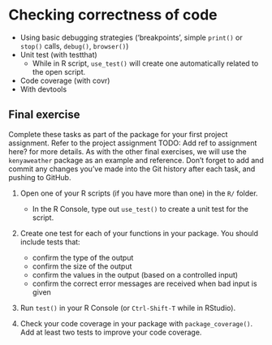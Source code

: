 # Checking correctness of code

- Using basic debugging strategies ('breakpoints', simple `print()` or `stop()`
calls, `debug()`, `browser()`)
- Unit test (with testthat)
    - While in R script, `use_test()` will create one automatically related to
    the open script.
- Code coverage (with covr)
- With devtools

## Final exercise {#06-final-exercise}

Complete these tasks as part of the package for your first project assignment.
Refer to the project assignment TODO: Add ref to assignment here?
for more details. As with the other final exercises,
we will use the `kenyaweather` package as an example and reference.
Don't forget to add and commit any changes you've made into the Git history
after each task, and pushing to GitHub.

1. Open one of your R scripts (if you have more than one) in the `R/` folder.
    - In the R Console, type out `use_test()` to create a unit test for the script.

1. Create one test for each of your functions in your package. You should
include tests that:
    - confirm the type of the output
    - confirm the size of the output
    - confirm the values in the output (based on a controlled input)
    - confirm the correct error messages are received when bad input is given

1. Run `test()` in your R Console (or `Ctrl-Shift-T` while in RStudio).

3. Check your code coverage in your package with `package_coverage()`.  Add at
least two tests to improve your code coverage.
